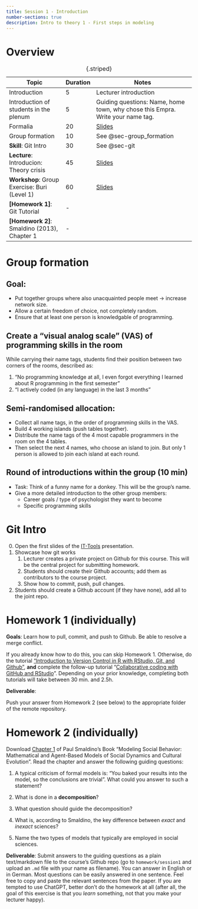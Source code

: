 ---
title: Session 1 - Introduction
number-sections: true
description: Intro to theory 1 - First steps in modeling
---

# Overview

| Topic                                        | Duration | Notes                                                                          |
| -------------------------------------------- | -------- | ------------------------------------------------------------------------------ |
| Introduction                                 | 5        | Lecturer introduction                                                          |
| Introduction of students in the plenum       | 5        | Guiding questions: Name, home town, why chose this Empra. Write your name tag. |
| Formalia                                     | 20       | [Slides](../lectures/Empra-Orga/Empra-Orga.qmd)                                |
| Group formation                              | 10       | See @sec-group_formation                                                       |
| **Skill**: Git Intro                         | 30       | See @sec-git                                                                   |
| **Lecture**: Introducion: Theory crisis      | 45       | [Slides](../lectures/Intro1/FOMO-Psy_1_Data_phenomena.qmd)                            |
| **Workshop**: Group Exercise: Buri (Level 1) | 60       | [Slides](../workshops/Buri/Buri.qmd)                                           |
| **[Homework 1]**: Git Tutorial               | -        |                                                                                |
| **[Homework 2]**: Smaldino (2013), Chapter 1 | -        |                                                                                |

: {.striped}


 

# Group formation {#sec-group_formation}

## Goal:

- Put together groups where also unacquainted people meet -> increase network size.
- Allow a certain freedom of choice, not completely random.
- Ensure that at least one person is knowledgable of programming.

## Create a "visual analog scale" (VAS) of programming skills in the room

While carrying their name tags, students find their position between two corners of the rooms, described as:

1. "No programming knowledge at all, I even forgot everything I learned about R programming in the first semester"
2. "I actively coded (in any language) in the last 3 months"

## Semi-randomised allocation:

- Collect all name tags, in the order of programming skills in the VAS.
- Build 4 working islands (push tables together).
- Distribute the name tags of the 4 most capable programmers in the room on the 4 tables.
- Then select the next 4 names, who choose an island to join. But only 1 person is allowed to join each island at each round.

## Round of introductions within the group (10 min)

- Task: Think of a funny name for a donkey. This will be the group's name.
- Give a more detailed introduction to the other group members:
  - Career goals / type of psychologist they want to become
  - Specific programming skills


# Git Intro {#sec-git}

0. Open the first slides of the [IT-Tools](../skills/it-tools/it-tools.qmd) presentation.
1. Showcase how git works
   1. Lecturer creates a private project on Github for this course. This will be the central project for submitting homework.
   2. Students should create their Github accounts; add them as contributors to the course project.
   3. Show how to commit, push, pull changes.
2. Students should create a Github account (if they have none), add all to the joint repo.


# Homework 1 (individually) {#sec-homework}

**Goals**: Learn how to pull, commit, and push to Github. Be able to resolve a merge conflict.

If you already know how to do this, you can skip Homework 1. Otherwise, do the tutorial ["Introduction to Version Control in R with RStudio, Git, and Github"](https://malikaihle.github.io/Introduction-RStudio-Git-GitHub/), **and** complete the follow-up tutorial "[Collaborative coding with GitHub and RStudio](https://malikaihle.github.io/Collaborative-RStudio-GitHub/)".
Depending on your prior knowledge, completing both tutorials will take between 30 min. and 2.5h.

**Deliverable**: 

Push your answer from Homework 2 (see below) to the appropriate folder of the remote repository.

# Homework 2 (individually) {#sec-homework2}

Download [Chapter 1](https://pup-assets.imgix.net/onix/images/9780691224145/9780691224138.pdf) of Paul Smaldino's Book "Modeling Social Behavior: Mathematical and Agent-Based Models of Social Dynamics and Cultural Evolution". Read the chapter and answer the following guiding questions:

1. A typical criticism of formal models is: "You baked your results into the model, so the conclusions are trivial". What could you answer to such a statement?

<!-- Answer: Yes, the conclusions follow directly from the assumptions - to that extent, the criticism has a true core. But that does not diminish the usefulness of formal models: Often the conclusions don't trivialy follow from the assumptions; humans are not good in directly inferring conclusions from, say, non-linear or complex models. Models allow to check, whether our assumptions *actually* lead to the phenomena that should be explained. -->

2. What is done in a **decomposition**?

<!-- Answer: Give answers to the following questions: What are the parts of the system we are interested in? What are their properties? What are the relationships between the parts and their properties? How do those properties and relationships change?  -->

3. What question should guide the decomposition?

<!-- Answer: How you decompose a system depends on the questions you are trying to answer with your model and on the granularity required for answers to those questions. It is the question that determines the relevant parts of the system! -->

4. What is, according to Smaldino, the key difference between *exact* and *inexact* sciences?

<!-- Answer: In the exact sciences, theories involve direct mappings between measurable constructs and model predictions— the terms in their fundamental equations all have universally-accepted units.
The inexact sciences are those in which the mappings between measurements and theo- ries are imprecise. -->

5. Name the two types of models that typically are employed in social sciences.

<!-- Answer: Equation-based models and agent-based models -->

**Deliverable**: Submit answers to the guiding questions as a plain text/markdown file to the course's Github repo (go to `homework/session1` and upload an `.md` file with your name as filename). You can answer in English or in German. Most questions can be easily answered in one sentence. Feel free to copy and paste the relevant sentences from the paper. If you are tempted to use ChatGPT, better don't do the homework at all (after all, the goal of this exercise is that you *learn* something, not that you make your lecturer happy).

